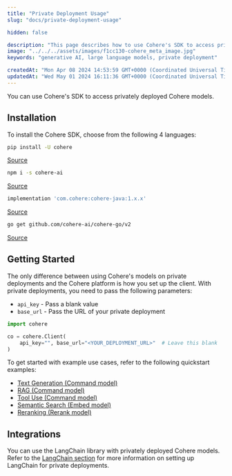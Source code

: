 ```yaml
---
title: "Private Deployment Usage"
slug: "docs/private-deployment-usage"

hidden: false

description: "This page describes how to use Cohere's SDK to access privately deployed Cohere models."
image: "../../../assets/images/f1cc130-cohere_meta_image.jpg"  
keywords: "generative AI, large language models, private deployment"

createdAt: "Mon Apr 08 2024 14:53:59 GMT+0000 (Coordinated Universal Time)"
updatedAt: "Wed May 01 2024 16:11:36 GMT+0000 (Coordinated Universal Time)"
---
```


You can use Cohere's SDK to access privately deployed Cohere models.

## Installation

To install the Cohere SDK, choose from the following 4 languages:

<Tabs>
<Tab title="Python">

```bash
pip install -U cohere
```
[Source](https://github.com/cohere-ai/cohere-python)
</Tab>

<Tab title="TypeScript">

```bash
npm i -s cohere-ai
```
[Source](https://github.com/cohere-ai/cohere-typescript)

</Tab>

<Tab title="Java">

```gradle
implementation 'com.cohere:cohere-java:1.x.x'
```
[Source](https://github.com/cohere-ai/cohere-java)

</Tab>

<Tab title="Go">

```bash
go get github.com/cohere-ai/cohere-go/v2
```

[Source](https://github.com/cohere-ai/cohere-go)

</Tab>
</Tabs>

## Getting Started

The only difference between using Cohere's models on private deployments and the Cohere platform is how you set up the client. With private deployments, you need to pass the following parameters:
- `api_key` - Pass a blank value
- `base_url` - Pass the URL of your private deployment

```python PYTHON
import cohere

co = cohere.Client(
    api_key="", base_url="<YOUR_DEPLOYMENT_URL>"  # Leave this blank
)
```

To get started with example use cases, refer to the following quickstart examples:
- [Text Generation (Command model)](https://docs.cohere.com/docs/text-gen-quickstart)
- [RAG (Command model)](https://docs.cohere.com/docs/rag-quickstart)
- [Tool Use (Command model)](https://docs.cohere.com/docs/tool-use-quickstart)
- [Semantic Search (Embed model)](https://docs.cohere.com/docs/sem-search-quickstart)
- [Reranking (Rerank model)](https://docs.cohere.com/docs/reranking-quickstart)

## Integrations

You can use the LangChain library with privately deployed Cohere models. Refer to the [LangChain section](https://docs.cohere.com/docs/chat-on-langchain#using-langchain-on-private-deployments) for more information on setting up LangChain for private deployments.